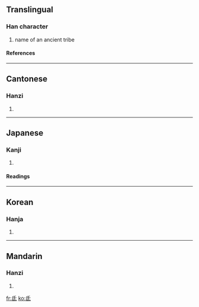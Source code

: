 ==Translingual==
===Han character===
{{Han char|rn=83|rad=氏|as=01|sn=5|four=7274<sub>0</sub>|canj=竹心一 (HPM), 竹女心戈 (HVPI)}}
# name of an ancient tribe
====References====
{{Han ref|kx=0597.190|dkj=17027|dj=0988.310|hdz=32130.020|uh=6C10|ud=27664|bh=A5C2|bd=42434}}

----
==Cantonese==
===Hanzi===
{{yue-hanzi|jyut=|y=dai1, dai2}}
# {{defn|Cantonese}}

----
==Japanese==
===Kanji===
{{ja-kanji|grade=|rs=氏01}}
# {{defn|Japanese}} 
====Readings====
{{ja-readings|on=[[てい]] (tei), [[たい]] (tai), [[し]] (shi), [[ち]] (chi)|kun=[[ふもと]] (fumoto)}}

----
==Korean==
===Hanja===
{{ko-hanja|hangeul=저|eumhun=|rv=jeo|mr=chŏ|y=ce}}
# {{defn|Korean}}

----
==Mandarin==
===Hanzi===
{{cmn-hanzi|pin=[[dī]] (di1), [[dǐ]] (di3), [[zhī]] (zhi1)|wg=ti<sup>1</sup>, ti<sup>3</sup>, chih<sup>1</sup>}}
# {{defn|Mandarin}}

[[fr:氐]]
[[ko:氐]]